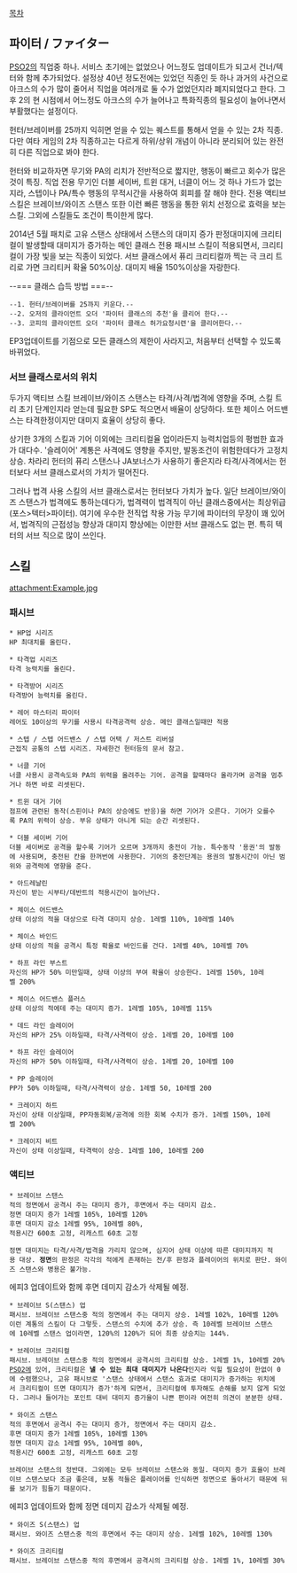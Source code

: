 [[목차]]

== 파이터 / ファイター ==
[[PSO2]]의 직업중 하나. 서비스 초기에는 없었으나 어느정도 업데이트가 되고서 건너/텍터와 함께 추가되었다. 설정상 40년 정도전에는 있었던 직종인 듯 하나 과거의 사건으로 아크스의 수가 많이 줄어서 직업을 여러개로 둘 수가 없었던지라 폐지되었다고 한다. 그후 2의 현 시점에서 어느정도 아크스의 수가 늘어나고 특화직종의 필요성이 늘어나면서 부활했다는 설정이다.

헌터/브레이버를 25까지 익히면 얻을 수 있는 퀘스트를 통해서 얻을 수 있는 2차 직종. 다만 여타 게임의 2차 직종하고는 다르게 하위/상위 개념이 아니라 분리되어 있는 완전히 다른 직업으로 봐야 한다.

헌터와 비교하자면 무기와 PA의 리치가 전반적으로 짧지만, 행동이 빠르고 회수가 많은 것이 특징. 직업 전용 무기인 더블 세이버, 트윈 대거, 너클이 어느 것 하나 가드가 없는지라, 스텝이나 PA/특수 행동의 무적시간을 사용하여 회피를 잘 해야 한다. 전용 액티브 스킬은 브레이브/와이즈 스탠스 또한 이런 빠른 행동을 통한 위치 선정으로 효력을 보는 스킬. 그외에 스킬들도 조건이 특이한게 많다.

2014년 5월 패치로 고유 스탠스 상태에서 스탠스의 대미지 증가 판정대미지에 크리티컬이 발생할때 대미지가 증가하는 메인 클래스 전용 패시브 스킬이 적용되면서, 크리티컬이 가장 빛을 보는 직종이 되었다. 서브 클래스에서 퓨리 크리티컬까 찍는 극 크리 트리로 가면 크리티커 확율 50%이상. 대미지 배율 150%이상을 자랑한다.

--=== 클래스 습득 방법 ===--
 --1. 헌터/브레이버를 25까지 키운다.--
 --2. 오저의 클라이언트 오더 '파이터 클래스의 추천'을 클리어 한다.--
 --3. 코피의 클라이언트 오더 '파이터 클래스 허가요청시련'을 클리어한다.--

EP3업데이트를 기점으로 모든 클래스의 제한이 사라지고, 처음부터 선택할 수 있도록 바뀌었다.

=== 서브 클래스로서의 위치 ===
두가지 액티브 스킬 브레이브/와이즈 스탠스는 타격/사격/법격에 영향을 주며, 스킬 트리 초기 단계인지라 얻는데 필요한 SP도 적으면서 배율이 상당하다. 또한 체이스 어드밴스는 타격한정이지만 대미지 효율이 상당히 좋다.

상기한 3개의 스킬과 기어 이외에는 크리티컬율 업이라든지 능력치업등의 평범한 효과가 대다수. '슬레이어' 계통은 사격에도 영향을 주지만, 발동조건이 위험한데다가 고정치 상승. 차라리 헌터의 퓨리 스탠스나 JA보너스가 사용하기 좋은지라 타격/사격에서는 헌터보다 서브 클래스로서의 가치가 떨어진다.

그러나 법격 사용 스킬의 서브 클래스로서는 헌터보다 가치가 높다. 일단 브레이브/와이즈 스탠스가 법격에도 통하는데다가, 법격력이 법격직이 아닌 클래스중에서는 최상위급 (포스>텍터>파이터). 여기에 우수한 전직업 착용 가능 무기에 파이터의 무장이 꽤 있어서, 법격직의 근접성능 향상과 대미지 향상에는 이만한 서브 클래스도 없는 편. 특히 텍터의 서브 직으로 많이 쓰인다.

== 스킬 ==
attachment:Example.jpg

=== 패시브 ===
 * HP업 시리즈
 HP 최대치를 올린다.

 * 타격업 시리즈
 타격 능력치를 올린다.

 * 타격방어 시리즈
 타격방어 능력치를 올린다.

 * 레어 마스터리 파이터
 레어도 10이상의 무기를 사용시 타격공격력 상승. 메인 클래스일때만 적용

 * 스텝 / 스텝 어드밴스 / 스텝 어택 / 저스트 리버설
 근접직 공통의 스텝 시리즈. 자세한건 헌터등의 문서 참고.

 * 너클 기어
 너클 사용시 공격속도와 PA의 위력을 올려주는 기어. 공격을 할때마다 올라가며 공격을 멈추거나 하면 바로 리셋된다.

 * 트윈 대거 기어
 점프에 관련된 동작(스핀이나 PA의 상승에도 반응)을 하면 기어가 오른다. 기어가 오를수록 PA의 위력이 상승. 부유 상태가 아니게 되는 순간 리셋된다.

 * 더블 세이버 기어
 더블 세이버로 공격을 할수록 기어가 오르며 3개까지 충전이 가능. 특수동작 '용권'의 발동에 사용되며, 충전된 칸을 한꺼번에 사용한다. 기어의 충전단계는 용권의 발동시간이 아닌 범위와 공격력에 영향을 준다.

 * 아드레날린
 자신이 받는 시부타/데반트의 적용시간이 늘어난다.

 * 체이스 어드밴스 
 상태 이상의 적을 대상으로 타격 대미지 상승. 1레벨 110%, 10레벨 140%

 * 체이스 바인드
 상태 이상의 적을 공격시 특정 확율로 바인드를 건다. 1레벨 40%, 10레벨 70%

 * 하프 라인 부스트
 자신의 HP가 50% 미만일때, 상태 이상의 부여 확율이 상승한다. 1레벨 150%, 10레벨 200%

 * 체이스 어드밴스 플러스
 상태 이상의 적에데 주는 대미지 증가. 1레벨 105%, 10레벨 115%

 * 데드 라인 슬레이어
 자신의 HP가 25% 이하일때, 타격/사격력이 상승. 1레벨 20, 10레벨 100

 * 하프 라인 슬레이어
 자신의 HP가 50% 이하일때, 타격/사격력이 상승. 1레벨 20, 10레벨 100

 * PP 슬레이어
 PP가 50% 이하일때, 타격/사격력이 상승. 1레벨 50, 10레벨 200

 * 크레이지 하트
 자신이 상태 이상일때, PP자동회복/공격에 의한 회복 수치가 증가. 1레벨 150%, 10레벨 200%

 * 크레이지 비트
 자신이 상태 이상일때, 타격력이 상승. 1레벨 100, 10레벨 200

=== 액티브 ===
 * 브레이브 스탠스
 적의 정면에서 공격시 주는 대미지 증가, 후면에서 주는 대미지 감소. 
 정면 대미지 증가 1레벨 105%, 10레벨 120%
 후면 대미지 감소 1레벨 95%, 10레벨 80%,
 적용시간 600초 고정, 리캐스트 60초 고정

 정면 대미지는 타격/사격/법격을 가리지 않으며, 심지어 상태 이상에 따른 대미지까지 적용 대상. '''정면'''의 판정은 각각의 적에게 존재하는 전/후 판정과 플레이어의 위치로 판단. 와이즈 스탠스와 병용은 불가능.

에피3 업데이트와 함께 후면 데미지 감소가 삭제될 예정.

 * 브레이브 S(스탠스) 업 
 패시브. 브레이브 스탠스중 적의 정면에서 주는 대미지 상승. 1레벨 102%, 10레벨 120% 
 이런 계통의 스킬이 다 그렇듯. 스탠스의 수치에 추가 상승. 즉 10레벨 브레이브 스탠스에 10레벨 스탠스 업이라면, 120%의 120%가 되어 최종 상승치는 144%.

 * 브레이브 크리티컬
 패시브. 브레이브 스탠스중 적의 정면에서 공격시의 크리티컬 상승. 1레벨 1%, 10레벨 20%
 [[PSO2]]에 있어, 크리티컬은 '''낼 수 있는 최대 대미지가 나온다'''인지라 익힐 필요성이 한없이 0에 수렴했으나, 고유 패시브로 '스탠스 상태에서 스탠스 효과로 대미지가 증가하는 위치에서 크리티컬이 뜨면 대미지가 증가'하게 되면서, 크리티컬에 투자해도 손해를 보지 않게 되었다. 그러나 들어가는 포인트 대비 대미지 증가율이 나쁜 편이라 여전히 의견이 분분한 상태.

 * 와이즈 스탠스
 적의 후면에서 공격시 주는 대미지 증가, 정면에서 주는 대미지 감소. 
 후면 대미지 증가 1레벨 105%, 10레벨 130%
 정면 대미지 감소 1레벨 95%, 10레벨 80%,
 적용시간 600초 고정, 리캐스트 60초 고정

 브레이브 스탠스의 정반대. 그외에는 모두 브레이브 스탠스와 동일. 대미지 증가 효율이 브레이브 스탠스보다 조금 좋은데, 보통 적들은 플레이어를 인식하면 정면으로 돌아서기 때문에 뒤를 보기가 힘들기 때문이다. 

에피3 업데이트와 함께 정면 데미지 감소가 삭제될 예정.

 * 와이즈 S(스탠스) 업
 패시브. 와이즈 스탠스중 적의 후면에서 주는 대미지 상승. 1레벨 102%, 10레벨 130% 

 * 와이즈 크리티컬
 패시브. 브레이브 스탠스중 적의 후면에서 공격시의 크리티컬 상승. 1레벨 1%, 10레벨 30%
